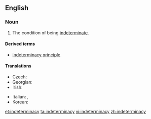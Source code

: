==English==
{{wikipedia}}
===Noun===
{{en-noun|-}}

# The condition of being [[indeterminate]].

====Derived terms====
* [[indeterminacy principle]]

====Translations====
{{trans-top|condition}}
* Czech: {{t-|cs|neurčitost|f}}
* Georgian: {{t-|ka|გაურკვევლობა|tr=gaurkvevloba|sc=Geor}}
* Irish: {{t-|ga|neamhchinntitheacht|f}}
{{trans-mid}}
* Italian: {{t-|it|indeterminazione|f}}, {{t-|it|indeterminatezza|f}}
* Korean: {{t+|ko|부정|tr=bujeong|sc=Kore}}
{{trans-bottom}}

[[et:indeterminacy]]
[[ta:indeterminacy]]
[[vi:indeterminacy]]
[[zh:indeterminacy]]